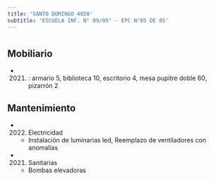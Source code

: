 ```yaml
---
title: 'SANTO DOMINGO 4050'
subtitle: 'ESCUELA INF. N° 09/05° - EPC N°05 DE 05'
---
```


#


## Mobiliario

*  (2021) : armario 5, biblioteca 10, escritorio 4, mesa pupitre doble 60, pizarrón 2 





## Mantenimiento

*  (2022) Electricidad 
    + Instalación de luminarias led, Reemplazo de ventiladores con anomalías

*  (2021) Sanitarias 
    + Bombas elevadoras



